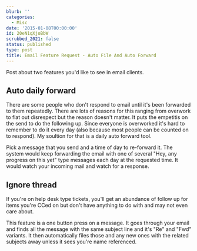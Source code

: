 ```yaml
---
blurb: ''
categories:
  - Misc
date: '2015-01-08T00:00:00'
id: 20eN1qXjoBbW
scrubbed_2021: false
status: published
type: post
title: Email Feature Request - Auto File And Auto Forward
---
```


Post about two features you'd like to see in email clients. 

Auto daily forward 
-------------------

There are some people who don't respond to email until it's been forwarded to them repeatedly. There are lots of reasons for this ranging from overwork to flat out disrespect but the reason doesn't matter. It puts the empetitis on the send to do the following up. Since everyone is overworked it's hard to remember to do it every day (also because most people can be counted on to respond). My soultion for that is a daily auto forward tool. 

Pick a message that you send and a time of day to re-forward it. The system would keep forwarding the email with one of several "Hey, any progress on this yet" type messages each day at the requested time. It would watch your incoming mail and watch for a response. 


Ignore thread
-------------

If you're on help desk type tickets, you'll get an abundance of follow up for items you're CCed on but don't have anything to do with and may not even care about. 

This feature is a one button press on a message. It goes through your email and finds all the message with the same subject line and it's "Re" and "Fwd" variants. It then automatically files those and any new ones with the related subjects away unless it sees you're name referenced.
